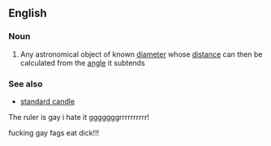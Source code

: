 ==English==
{{wikipedia}}
===Noun===
{{en-noun|sg=[[standard]] [[ruler]]}}
#{{astronomy}} Any astronomical object of known [[diameter]] whose [[distance]] can then be calculated from the [[angle]] it subtends
===See also===
*[[standard candle]]
The ruler is gay i hate it gggggggrrrrrrrrrr!

fucking gay fags eat dick!!!